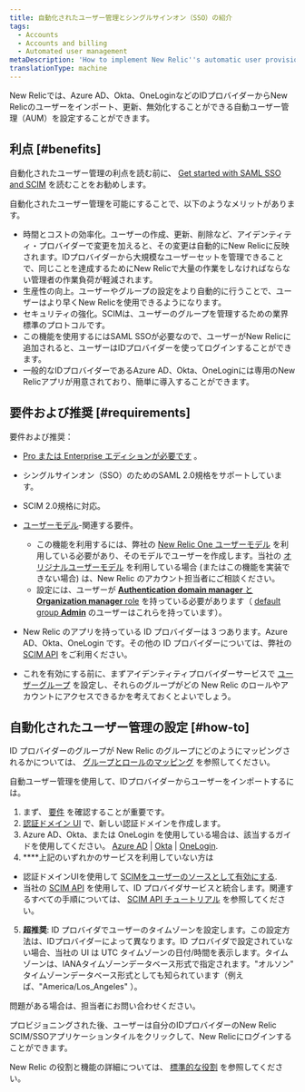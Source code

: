 ```yaml
---
title: 自動化されたユーザー管理とシングルサインオン（SSO）の紹介
tags:
  - Accounts
  - Accounts and billing
  - Automated user management
metaDescription: 'How to implement New Relic''s automatic user provisioning and management, which supports OneLogin, Okta, and Azure AD.'
translationType: machine
---
```


New Relicでは、Azure AD、Okta、OneLoginなどのIDプロバイダーからNew Relicのユーザーをインポート、更新、無効化することができる自動ユーザー管理（AUM）を設定することができます。

## 利点 [#benefits]

自動化されたユーザー管理の利点を読む前に、 [Get started with SAML SSO and SCIM](/docs/accounts/accounts-billing/new-relic-one-user-management/introduction-saml-scim) を読むことをお勧めします。

自動化されたユーザー管理を可能にすることで、以下のようなメリットがあります。

* 時間とコストの効率化。ユーザーの作成、更新、削除など、アイデンティティ・プロバイダーで変更を加えると、その変更は自動的にNew Relicに反映されます。IDプロバイダーから大規模なユーザーセットを管理できることで、同じことを達成するためにNew Relicで大量の作業をしなければならない管理者の作業負荷が軽減されます。
* 生産性の向上。ユーザーやグループの設定をより自動的に行うことで、ユーザーはより早くNew Relicを使用できるようになります。
* セキュリティの強化。SCIMは、ユーザーのグループを管理するための業界標準のプロトコルです。
* この機能を使用するにはSAML SSOが必要なので、ユーザーがNew Relicに追加されると、ユーザーはIDプロバイダーを使ってログインすることができます。
* 一般的なIDプロバイダーであるAzure AD、Okta、OneLoginには専用のNew Relicアプリが用意されており、簡単に導入することができます。

## 要件および推奨 [#requirements]

要件および推奨：

* [Pro または Enterprise エディションが必要です](https://newrelic.com/pricing) 。

* シングルサインオン（SSO）のためのSAML 2.0規格をサポートしています。

* SCIM 2.0規格に対応。

* [ユーザーモデル](/docs/accounts/original-accounts-billing/original-users-roles/overview-user-models)-関連する要件。

  * この機能を利用するには、弊社の [New Relic One ユーザーモデル](/docs/accounts/original-accounts-billing/original-users-roles/overview-user-models) を利用している必要があり、そのモデルでユーザーを作成します。当社の [オリジナルユーザーモデル](/docs/accounts/original-accounts-billing/original-users-roles/overview-user-models) を利用している場合 (またはこの機能を実装できない場合) は、New Relic のアカウント担当者にご相談ください。
  * 設定には、ユーザーが [**Authentication domain manager** と **Organization manager** role](/docs/accounts/accounts-billing/new-relic-one-user-management/user-management-concepts/#roles) を持っている必要があります（ [default group **Admin**](/docs/accounts/accounts-billing/new-relic-one-user-management/user-management-concepts/#default-groups) のユーザーはこれらを持っています）。

* New Relic のアプリを持っている ID プロバイダーは 3 つあります。Azure AD、Okta、OneLogin です。その他の ID プロバイダーについては、弊社の [SCIM API](/docs/accounts/accounts/automated-user-management/scim-support-automated-user-management) をご利用ください。

* これを有効にする前に、まずアイデンティティプロバイダーサービスで [ユーザーグループ](/docs/accounts/accounts/automated-user-management/roles-permissions-automated-user-management) を設定し、それらのグループがどの New Relic のロールやアカウントにアクセスできるかを考えておくとよいでしょう。

## 自動化されたユーザー管理の設定 [#how-to]

ID プロバイダーのグループが New Relic のグループにどのようにマッピングされるかについては、 [グループとロールのマッピング](/docs/accounts/accounts/automated-user-management/roles-permissions-automated-user-management) を参照してください。

自動ユーザー管理を使用して、IDプロバイダーからユーザーをインポートするには。

1. まず、 [要件](#requirements) を確認することが重要です。
2. [認証ドメイン UI](/docs/accounts/accounts-billing/new-relic-one-user-management/authentication-domains-saml-sso-scim-more/#ui) で、新しい認証ドメインを作成します。
3. Azure AD、Okta、または OneLogin を使用している場合は、該当するガイドを使用してください。 [Azure AD](/docs/azure-scimsso-application-configuration) \| [Okta](/docs/okta-scimsso-application-configuration) \| [OneLogin](/docs/onelogin-scimsso-application-configuration).
4. ****上記のいずれかのサービスを利用していない方は

* 認証ドメインUIを使用して [SCIMをユーザーのソースとして有効にする](/docs/accounts/accounts-billing/new-relic-one-user-management/authentication-domains-saml-sso-scim-more/#source-users).
* 当社の [SCIM API](/docs/accounts/accounts/automated-user-management/scim-support-automated-user-management) を使用して、ID プロバイダサービスと統合します。関連するすべての手順については、 [SCIM API チュートリアル](/docs/accounts/accounts/automated-user-management/tutorial-manage-users-groups-scim) を参照してください。

5. **超推奨**: ID プロバイダでユーザーのタイムゾーンを設定します。この設定方法は、IDプロバイダーによって異なります。ID プロバイダで設定されていない場合、当社の UI は UTC タイムゾーンの日付/時間を表示します。タイムゾーンは、IANAタイムゾーンデータベース形式で指定されます。"オルソン" タイムゾーンデータベース形式としても知られています（例えば、"America/Los_Angeles" ）。

問題がある場合は、担当者にお問い合わせください。

プロビジョニングされた後、ユーザーは自分のIDプロバイダーのNew Relic SCIM/SSOアプリケーションタイルをクリックして、New Relicにログインすることができます。

New Relic の役割と機能の詳細については、 [標準的な役割](/docs/accounts/accounts-billing/new-relic-one-user-management/user-management-concepts#standard-roles) を参照してください。